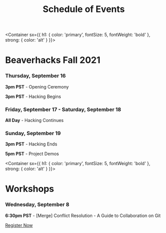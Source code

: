 
<Header sx={{ bg: 'accent' }}>

# Schedule of Events

</Header>

<Schedule>

<Container 
  sx={{
    h1: {
      color: 'primary',
      fontSize: 5,
      fontWeight: 'bold'
    },
    strong: {
      color: 'alt'
    }
  }}>

  # Beaverhacks Fall 2021

  ### Thursday, September 16
  <Box variant="card">

  **3pm PST** - Opening Ceremony

  **3pm PST** - Hacking Begins 

  </Box>

  ### Friday, September 17 - Saturday, September 18
  <Box variant="card">

  **All Day** - Hacking Continues

  </Box>

  ### Sunday, September 19
  <Box variant="card">

  **3pm PST** - Hacking Ends

  **5pm PST** - Project Demos
  </Box>

    
</Container>
</Schedule>


<Container 
  sx={{
    h1: {
      color: 'primary',
      fontSize: 5,
      fontWeight: 'bold'
    },
    strong: {
      color: 'alt'
    }
  }}>

# Workshops

  ### Wednesday, September 8
  <Box variant="card">

  **6:30pm PST** - [Merge] Conflict Resolution - A Guide to Collaboration on Git

  [Register Now](https://organize.mlh.io/participants/events/7151-merge-conflict-resolution-a-guide-to-collaboration-on-git)
  </Box>


</Container>
